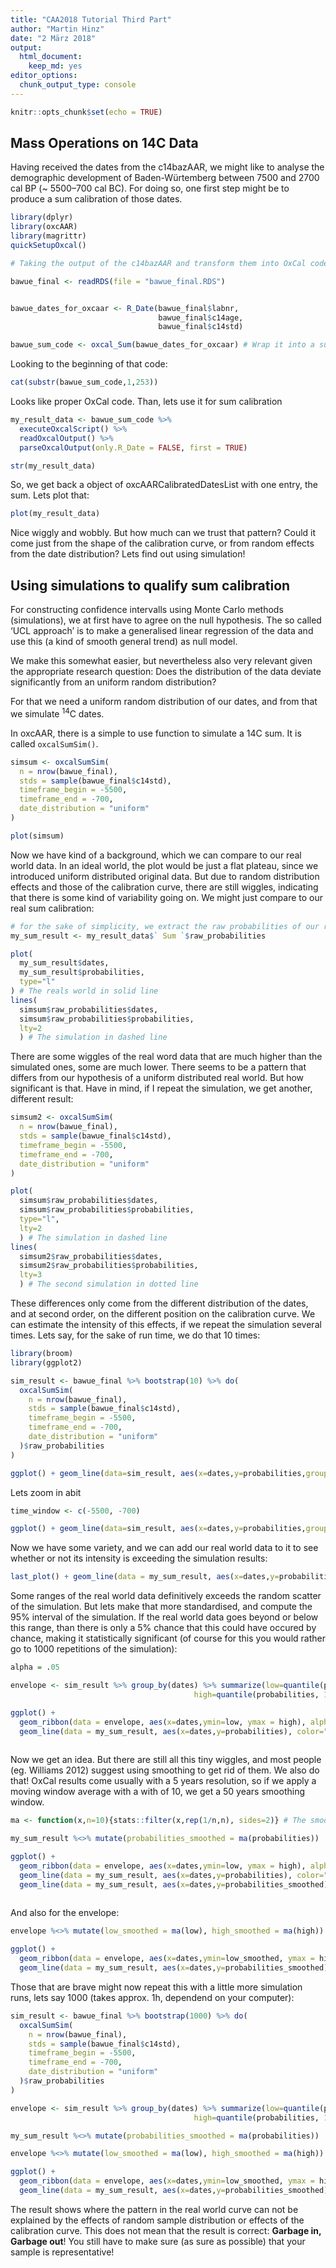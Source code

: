 ```yaml
---
title: "CAA2018 Tutorial Third Part"
author: "Martin Hinz"
date: "2 März 2018"
output:
  html_document:
    keep_md: yes
editor_options: 
  chunk_output_type: console
---
```


```r
knitr::opts_chunk$set(echo = TRUE)
```

## Mass Operations on 14C Data

Having received the dates from the c14bazAAR, we might like to analyse the demographic development of Baden-Würtemberg between 7500 and 2700 cal BP (~ 5500–700 cal BC). For doing so, one first step might be to produce a sum calibration of those dates.

```r
library(dplyr)
library(oxcAAR)
library(magrittr)
quickSetupOxcal()

# Taking the output of the c14bazAAR and transform them into OxCal code.

bawue_final <- readRDS(file = "bawue_final.RDS")


bawue_dates_for_oxcaar <- R_Date(bawue_final$labnr,
                                 bawue_final$c14age,
                                 bawue_final$c14std) 

bawue_sum_code <- oxcal_Sum(bawue_dates_for_oxcaar) # Wrap it into a sum command
```

Looking to the beginning of that code:

```r
cat(substr(bawue_sum_code,1,253))
```

Looks like proper OxCal code. Than, lets use it for sum calibration

```r
my_result_data <- bawue_sum_code %>%
  executeOxcalScript() %>%
  readOxcalOutput() %>%
  parseOxcalOutput(only.R_Date = FALSE, first = TRUE)

str(my_result_data)
```

So, we get back a object of oxcAARCalibratedDatesList with one entry, the sum. Lets plot that:

```r
plot(my_result_data)
```

Nice wiggly and wobbly. But how much can we trust that pattern? Could it come just from the shape of the calibration curve, or from random effects from the date distribution? Lets find out using simulation!

## Using simulations to qualify sum calibration

For constructing confidence intervalls using Monte Carlo methods (simulations), we at first have to agree on the null hypothesis. The so called 'UCL approach' is to make a generalised linear regression of the data and use this (a kind of smooth general trend) as null model.

We make this somewhat easier, but nevertheless also very relevant given the appropriate research question: Does the distribution of the data deviate significantly from an uniform random distribution?

For that we need a uniform random distribution of our dates, and from that we simulate ^14^C dates.

In oxcAAR, there is a simple to use function to simulate a 14C sum. It is called `oxcalSumSim()`. 

```r
simsum <- oxcalSumSim(
  n = nrow(bawue_final),
  stds = sample(bawue_final$c14std),
  timeframe_begin = -5500,
  timeframe_end = -700,
  date_distribution = "uniform"
)

plot(simsum)
```

Now we have kind of a background, which we can compare to our real world data. In an ideal world, the plot would be just a flat plateau, since we introduced uniform distributed original data. But due to random distribution effects and those of the calibration curve, there are still wiggles, indicating that there is some kind of variability going on. We might just compare to our real sum calibration:

```r
# for the sake of simplicity, we extract the raw probabilities of our result
my_sum_result <- my_result_data$` Sum `$raw_probabilities

plot(
  my_sum_result$dates,
  my_sum_result$probabilities,
  type="l"
) # The reals world in solid line
lines(
  simsum$raw_probabilities$dates,
  simsum$raw_probabilities$probabilities,
  lty=2
  ) # The simulation in dashed line
```

There are some wiggles of the real word data that are much higher than the simulated ones, some are much lower. There seems to be a pattern that differs from our hypothesis of a uniform distributed real world. But how significant is that. Have in mind, if I repeat the simulation, we get another, different result:

```r
simsum2 <- oxcalSumSim(
  n = nrow(bawue_final),
  stds = sample(bawue_final$c14std),
  timeframe_begin = -5500,
  timeframe_end = -700,
  date_distribution = "uniform"
)

plot(
  simsum$raw_probabilities$dates,
  simsum$raw_probabilities$probabilities,
  type="l",
  lty=2
  ) # The simulation in dashed line
lines(
  simsum2$raw_probabilities$dates,
  simsum2$raw_probabilities$probabilities,
  lty=3
  ) # The second simulation in dotted line
```

These differences only come from the different distribution of the dates, and at second order, on the different position on the calibration curve. We can estimate the intensity of this effects, if we repeat the simulation several times. Lets say, for the sake of run time, we do that 10 times:

```r
library(broom)
library(ggplot2)

sim_result <- bawue_final %>% bootstrap(10) %>% do(
  oxcalSumSim(
    n = nrow(bawue_final),
    stds = sample(bawue_final$c14std),
    timeframe_begin = -5500,
    timeframe_end = -700,
    date_distribution = "uniform"
  )$raw_probabilities
)

ggplot() + geom_line(data=sim_result, aes(x=dates,y=probabilities,group=replicate))
```

Lets zoom in abit

```r
time_window <- c(-5500, -700)

ggplot() + geom_line(data=sim_result, aes(x=dates,y=probabilities,group=replicate)) + xlim(time_window)
```

Now we have some variety, and we can add our real world data to it to see whether or not its intensity is exceeding the simulation results:

```r
last_plot() + geom_line(data = my_sum_result, aes(x=dates,y=probabilities), color="red")
```

Some ranges of the real world data definitively exceeds the random scatter of the simulation. But lets make that more standardised, and compute the 95% interval of the simulation. If the real world data goes beyond or below this range, than there is only a 5% chance that this could have occured by chance, making it statistically significant (of course for this you would rather go to 1000 repetitions of the simulation):

```r
alpha = .05

envelope <- sim_result %>% group_by(dates) %>% summarize(low=quantile(probabilities, alpha / 2),
                                         high=quantile(probabilities, 1 - alpha / 2))

ggplot() +
  geom_ribbon(data = envelope, aes(x=dates,ymin=low, ymax = high), alpha = .5) + 
  geom_line(data = my_sum_result, aes(x=dates,y=probabilities), color="red") + xlim(time_window)
  
```

Now we get an idea. But there are still all this tiny wiggles, and most people (eg. Williams 2012) suggest using smoothing to get rid of them. We also do that! OxCal results come usually with a 5 years resolution, so if we apply a moving window average with a with of 10, we get a 50 years smoothing window.

```r
ma <- function(x,n=10){stats::filter(x,rep(1/n,n), sides=2)} # The smoothing function

my_sum_result %<>% mutate(probabilities_smoothed = ma(probabilities))

ggplot() +
  geom_ribbon(data = envelope, aes(x=dates,ymin=low, ymax = high), alpha = .5) + 
  geom_line(data = my_sum_result, aes(x=dates,y=probabilities), color="red") + 
  geom_line(data = my_sum_result, aes(x=dates,y=probabilities_smoothed), color="blue") + xlim(time_window)
  
```

And also for the envelope:

```r
envelope %<>% mutate(low_smoothed = ma(low), high_smoothed = ma(high))

ggplot() +
  geom_ribbon(data = envelope, aes(x=dates,ymin=low_smoothed, ymax = high_smoothed), alpha = .5) + 
  geom_line(data = my_sum_result, aes(x=dates,y=probabilities_smoothed), color="blue") + xlim(time_window)
```

Those that are brave might now repeat this with a little more simulation runs, lets say 1000 (takes approx. 1h, dependend on your computer):

```r
sim_result <- bawue_final %>% bootstrap(1000) %>% do(
  oxcalSumSim(
    n = nrow(bawue_final),
    stds = sample(bawue_final$c14std),
    timeframe_begin = -5500,
    timeframe_end = -700,
    date_distribution = "uniform"
  )$raw_probabilities
)

envelope <- sim_result %>% group_by(dates) %>% summarize(low=quantile(probabilities, alpha / 2),
                                         high=quantile(probabilities, 1 - alpha / 2))

my_sum_result %<>% mutate(probabilities_smoothed = ma(probabilities))

envelope %<>% mutate(low_smoothed = ma(low), high_smoothed = ma(high))

ggplot() +
  geom_ribbon(data = envelope, aes(x=dates,ymin=low_smoothed, ymax = high_smoothed), alpha = .5) + 
  geom_line(data = my_sum_result, aes(x=dates,y=probabilities_smoothed), color="blue") + xlim(time_window)
```

The result shows where the pattern in the real world curve can not be explained by the effects of random sample distribution or effects of the calibration curve. This does not mean that the result is correct: **Garbage in, Garbage out**! You still have to make sure (as sure as possible) that your sample is representative!
